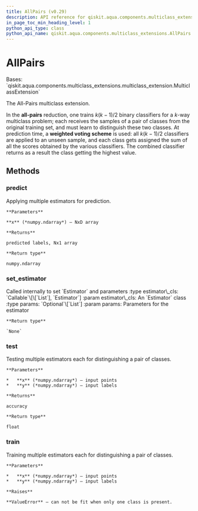 ```yaml
---
title: AllPairs (v0.29)
description: API reference for qiskit.aqua.components.multiclass_extensions.AllPairs in qiskit v0.29
in_page_toc_min_heading_level: 1
python_api_type: class
python_api_name: qiskit.aqua.components.multiclass_extensions.AllPairs
---
```


# AllPairs

<Class id="qiskit.aqua.components.multiclass_extensions.AllPairs" isDedicatedPage={true} github="https://github.com/qiskit-community/qiskit-aqua/tree/stable/0.9/qiskit/aqua/components/multiclass_extensions/all_pairs.py" signature="AllPairs" modifiers="class">
  Bases: `qiskit.aqua.components.multiclass_extensions.multiclass_extension.MulticlassExtension`

  The All-Pairs multiclass extension.

  In the **all-pairs** reduction, one trains $k(k−1)/2$ binary classifiers for a $k$-way multiclass problem; each receives the samples of a pair of classes from the original training set, and must learn to distinguish these two classes. At prediction time, a **weighted voting scheme** is used: all $k(k−1)/2$ classifiers are applied to an unseen sample, and each class gets assigned the sum of all the scores obtained by the various classifiers. The combined classifier returns as a result the class getting the highest value.

  ## Methods

  <span id="qiskit-aqua-components-multiclass-extensions-allpairs-predict" />

  ### predict

  <Function id="qiskit.aqua.components.multiclass_extensions.AllPairs.predict" signature="AllPairs.predict(x)">
    Applying multiple estimators for prediction.

    **Parameters**

    **x** (*numpy.ndarray*) – NxD array

    **Returns**

    predicted labels, Nx1 array

    **Return type**

    numpy.ndarray
  </Function>

  <span id="qiskit-aqua-components-multiclass-extensions-allpairs-set-estimator" />

  ### set\_estimator

  <Function id="qiskit.aqua.components.multiclass_extensions.AllPairs.set_estimator" signature="AllPairs.set_estimator(estimator_cls, params=None)">
    Called internally to set `Estimator` and parameters :type estimator\_cls: `Callable`\[\[`List`], `Estimator`] :param estimator\_cls: An `Estimator` class :type params: `Optional`\[`List`] :param params: Parameters for the estimator

    **Return type**

    `None`
  </Function>

  <span id="qiskit-aqua-components-multiclass-extensions-allpairs-test" />

  ### test

  <Function id="qiskit.aqua.components.multiclass_extensions.AllPairs.test" signature="AllPairs.test(x, y)">
    Testing multiple estimators each for distinguishing a pair of classes.

    **Parameters**

    *   **x** (*numpy.ndarray*) – input points
    *   **y** (*numpy.ndarray*) – input labels

    **Returns**

    accuracy

    **Return type**

    float
  </Function>

  <span id="qiskit-aqua-components-multiclass-extensions-allpairs-train" />

  ### train

  <Function id="qiskit.aqua.components.multiclass_extensions.AllPairs.train" signature="AllPairs.train(x, y)">
    Training multiple estimators each for distinguishing a pair of classes.

    **Parameters**

    *   **x** (*numpy.ndarray*) – input points
    *   **y** (*numpy.ndarray*) – input labels

    **Raises**

    **ValueError** – can not be fit when only one class is present.
  </Function>
</Class>

